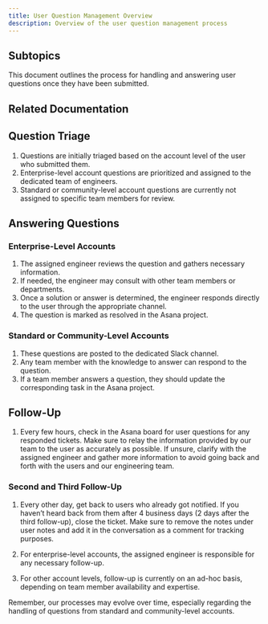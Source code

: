 ```yaml
---
title: User Question Management Overview
description: Overview of the user question management process
---
```



## Subtopics

<LinkCard title="Submission Process" href="/sop/user-question-management/submission-process/" description="Learn about the submission process for user questions." />
<LinkCard title="Handling Process" href="/sop/user-question-management/handling-process/" description="Understand the handling process for user questions." />
<LinkCard title="Asana Project Management" href="/sop/user-question-management/asana-project-management/" description="Explore Asana project management for user questions." />
This document outlines the process for handling and answering user questions once they have been submitted.

## Related Documentation

<LinkCard title="Back to Overview" href="/sop/user-question-management/overview/" description="Return to the User Question Management Overview." />

<LinkCard title="Asana Guide" href="/tools/asana/" description="Learn how we use Asana for task and project management." />
<LinkCard title="Intercom Guide" href="/tools/intercom/" description="Understand how to manage conversations in Intercom." />
<LinkCard title="Slack Guide" href="/tools/slack/" description="Communicate effectively using Slack." />

## Question Triage

1. Questions are initially triaged based on the account level of the user who submitted them.
2. Enterprise-level account questions are prioritized and assigned to the dedicated team of engineers.
3. Standard or community-level account questions are currently not assigned to specific team members for review.

## Answering Questions

### Enterprise-Level Accounts

1. The assigned engineer reviews the question and gathers necessary information.
2. If needed, the engineer may consult with other team members or departments.
3. Once a solution or answer is determined, the engineer responds directly to the user through the appropriate channel.
4. The question is marked as resolved in the Asana project.

### Standard or Community-Level Accounts

1. These questions are posted to the dedicated Slack channel.
2. Any team member with the knowledge to answer can respond to the question.
3. If a team member answers a question, they should update the corresponding task in the Asana project.

## Follow-Up

1. Every few hours, check in the Asana board for user questions for any responded tickets. Make sure to relay the information provided by our team to the user as accurately as possible. If unsure, clarify with the assigned engineer and gather more information to avoid going back and forth with the users and our engineering team.

### Second and Third Follow-Up

1. Every other day, get back to users who already got notified. If you haven’t heard back from them after 4 business days (2 days after the third follow-up), close the ticket. Make sure to remove the notes under user notes and add it in the conversation as a comment for tracking purposes.

1. For enterprise-level accounts, the assigned engineer is responsible for any necessary follow-up.
2. For other account levels, follow-up is currently on an ad-hoc basis, depending on team member availability and expertise.

Remember, our processes may evolve over time, especially regarding the handling of questions from standard and community-level accounts.
